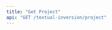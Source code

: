 ```yaml
---
title: "Get Project"
api: "GET /textual-inversion/project"
---
```


<ParamField header="Authorization" type="string" required hidden />
<ParamField header="x-api-key" type="string" required hidden />

### Description
Returns the textual inversion project

### Query Parameters

<ParamField query="project-id" type="string" required>
  The id of the project
</ParamField>

<RequestExample>
```bash cURL
curl -X 'GET' \
  'https://api.mirageml.com/textual-inversion/project?project-id=<PROJECT-ID>' \
  -H 'accept: application/json' \
  -H 'Authorization: <AUTHORIZATION>' \
  -H 'x-api-key: <API_KEY>'
```
</RequestExample>

<ResponseExample>
```json
{
    "node": {
        "id": "047b6913-fd3d-4b0d-8dca-349f786a40a9",
        "init_word": "bridge",
        "train_iterations": 800,
        "created_at": "2022-09-09T00:47:49.09905+00:00",
        "finetune_job_status": "succeeded",
        "textual_inversion_runsCollection": {
            "edges": [
                {
                    "node": {
                        "id": "5d5126e7-734b-4906-a6d1-0875929937d4",
                        "width": "512",
                        "height": "512",
                        "prompt": "a photo of a <bridge>",
                        "status": "failed",
                        "created_at": "2022-09-13T05:00:54.236979+00:00",
                        "init_image": true,
                        "num_images": "9",
                        "guidance_scale": 7.5,
                        "prompt_strength": 0.8,
                        "num_inference_steps": "50"
                    },
                },
                {
                    "node": {
                        "id": "c74ee401-8ffc-426e-b61c-f6f26afeed46",
                        "width": "512",
                        "height": "512",
                        "prompt": "a photo of a <bridge>",
                        "status": "failed",
                        "created_at": "2022-09-13T04:54:16.277883+00:00",
                        "init_image": true,
                        "num_images": "9",
                        "guidance_scale": 7.5,
                        "prompt_strength": 0.8,
                        "num_inference_steps": "50"
                    },
                },
                {
                    "node": {
                        "id": "d3cfa4f0-f1c9-4688-a290-09ce7245092b",
                        "width": "512",
                        "height": "512",
                        "prompt": "a photo of a <bridge>",
                        "status": "succeeded",
                        "created_at": "2022-09-13T16:11:23.17894+00:00",
                        "init_image": true,
                        "num_images": "9",
                        "guidance_scale": 7.5,
                        "prompt_strength": 0.8,
                        "num_inference_steps": "50"
                    },
                },
                {
                    "node": {
                        "id": "e6c6deb9-db57-4f8a-82fa-b0a645cb7d43",
                        "width": "512",
                        "height": "512",
                        "prompt": "a photo of <bridge>",
                        "status": "succeeded",
                        "created_at": "2022-10-05T04:45:46.15195+00:00",
                        "init_image": true,
                        "num_images": "9",
                        "guidance_scale": 7.5,
                        "prompt_strength": 0.8,
                        "num_inference_steps": "50"
                    },
                }
            ],
        }
    },
}
```
</ResponseExample>
